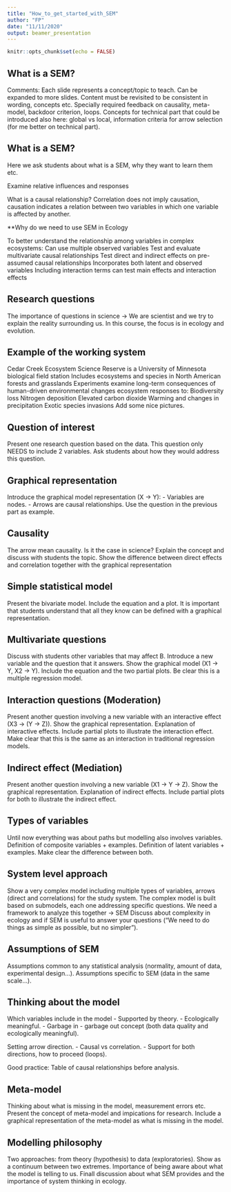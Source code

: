 ```yaml
---
title: "How_to_get_started_with_SEM"
author: "FP"
date: "11/11/2020"
output: beamer_presentation
---
```


```r
knitr::opts_chunk$set(echo = FALSE)
```

## What is a SEM?

Comments:
Each slide represents a concept/topic to teach. Can be expanded to more slides.
Content must be revisited to be consistent in wording, concepts etc.
Specially required feedback on causality, meta-model, backdoor criterion, loops.
Concepts for technical part that could be introduced also here: global vs local, information criteria for arrow selection (for me better on technical part).

## What is a SEM?

Here we ask students about what is a SEM, why they want to learn them etc.

Examine relative influences and responses

What is a causal relationship?
Correlation does not imply causation, causation indicates a relation between two variables in which one variable is affected by another.

**Why do we need to use SEM in Ecology

To better understand the relationship among variables in complex ecosystems:
Can use multiple observed variables 
Test and evaluate multivariate causal relationships
Test direct and indirect effects on pre-assumed causal relationships
Incorporates both latent and observed variables
Including interaction terms can test main effects and interaction effects


## Research questions

The importance of questions in science -> We are scientist and we try to explain the reality surrounding us.
In this course, the focus is in ecology and evolution.

## Example of the working system

Cedar Creek Ecosystem Science Reserve is a University of Minnesota biological field station 
Includes ecosystems and species in North American forests and grasslands 
Experiments examine long-term consequences of human-driven environmental changes
ecosystem responses to:
  Biodiversity loss
  Nitrogen deposition
  Elevated carbon dioxide
  Warming and changes in precipitation
  Exotic species invasions
Add some nice pictures.

## Question of interest

Present one research question based on the data.
This question only NEEDS to include 2 variables.
Ask students about how they would address this question.

## Graphical representation

Introduce the graphical model representation (X -> Y):
- Variables are nodes.
- Arrows are causal relationships.
Use the question in the previous part as example.

## Causality

The arrow mean causality.
Is it the case in science?
Explain the concept and discuss with students the topic.
Show the difference between direct effects and correlation together with the graphical representation

## Simple statistical model

Present the bivariate model.
Include the equation and a plot.
It is important that students understand that all they know can be defined with a graphical representation.

## Multivariate questions

Discuss with students other variables that may affect B.
Introduce a new variable and the question that it answers.
Show the graphical model (X1 -> Y, X2 -> Y).
Include the equation and the two partial plots.
Be clear this is a multiple regression model.

## Interaction questions (Moderation)

Present another question involving a new variable with an interactive effect (X3 -> (Y -> Z)).
Show the graphical representation.
Explanation of interactive effects.
Include partial plots to illustrate the interaction effect. 
Make clear that this is the same as an interaction in traditional regression models.

## Indirect effect (Mediation)

Present another question involving a new variable (X1 -> Y -> Z).
Show the graphical representation.
Explanation of indirect effects.
Include partial plots for both to illustrate the indirect effect. 

## Types of variables

Until now everything was about paths but modelling also involves variables.
Definition of composite variables + examples.
Definition of latent variables + examples.
Make clear the difference between both.

## System level approach

Show a very complex model including multiple types of variables, arrows (direct and correlations) for the study system.
The complex model is built based on submodels, each one addressing specific questions.
We need a framework to analyze this together -> SEM
Discuss about complexity in ecology and if SEM is useful to answer your questions ("We need to do things as simple as possible, but no simpler").

## Assumptions of SEM 

Assumptions common to any statistical analysis (normality, amount of data, experimental design...).
Assumptions specific to SEM (data in the same scale...).

## Thinking about the model

Which variables include in the model 
- Supported by theory.
- Ecologically meaningful.
- Garbage in - garbage out concept (both data quality and ecologically meaningful).

Setting arrow direction.
- Causal vs correlation.
- Support for both directions, how to proceed (loops).

Good practice: Table of causal relationships before analysis.

## Meta-model

Thinking about what is missing in the model, measurement errors etc.
Present the concept of meta-model and impications for research.
Include a graphical representation of the meta-model as what is missing in the model.

## Modelling philosophy 

Two approaches: from theory (hypothesis) to data (exploratories).
Show as a continuum between two extremes.
Importance of being aware about what the model is telling to us.
Finall discussion about what SEM provides and the importance of system thinking in ecology.



